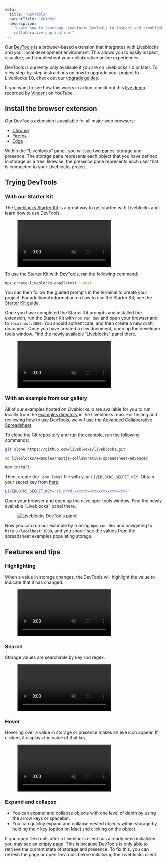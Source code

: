 ```yaml
---
meta:
  title: "DevTools"
  parentTitle: "Guides"
  description:
    "Learn how to leverage Liveblocks DevTools to inspect and troubleshoot your
    collaborative application."
---
```


Our [DevTools](/devtools) is a browser-based extension that integrates with
Liveblocks and your local development environment. This allows you to easily
inspect, visualize, and troubleshoot your collaborative online experiences.

DevTools is currently only available if you are on Liveblocks 1.0 or later. To
view step-by-step instructions on how to upgrade your project to Liveblocks 1.0,
check out our [upgrade guides](/guides/upgrading/).

<Banner title="Live demo video">

If you want to see how this works in action, check out this
[live demo](https://www.youtube.com/watch?v=-6Jxejp0iuw) recorded by
[Vincent](https://twitter.com/nvie) on YouTube.

</Banner>

## Install the browser extension

Our DevTools extension is available for all major web browsers:

- [Chrome](https://chrome.google.com/webstore/detail/liveblocks-devtools/iiagocfmmhknpdalddkbiejnfmbmlffk)
- [Firefox](https://addons.mozilla.org/en-US/firefox/addon/liveblocks-devtools/)
- [Edge](https://microsoftedge.microsoft.com/addons/detail/liveblocks-devtools/hfecmmnilleegmjaegkjjklnjbgadikg)

Within the “Liveblocks” panel, you will see two panes: storage and presence. The
storage pane represents each object that you have defined in storage as a tree,
likewise, the presence pane represents each user that is connected to your
Liveblocks project.

## Trying DevTools

### With our Starter Kit

The [Liveblocks Starter Kit](/starter-kit) is a great way to get started with
Liveblocks and learn how to use DevTools.

<Figure>
  <video autoPlay loop muted playsInline>
    <source
      src="/images/docs/devtools/liveblocks-devtools-starter-kit.mp4"
      type="video/mp4"
    />
  </video>
</Figure>
To use the Starter Kit with DevTools, run the following command:

```bash
npx create-liveblocks-app@latest --next
```

You can then follow the guided prompts in the terminal to create your project.
For additional information on how to use the Starter Kit, see the
[Starter Kit guide](docs/guides/nextjs-starter-kit).

Once you have completed the Starter Kit prompts and installed the extension, run
the Starter Kit with `npm run dev` and open your browser and to
`localhost:3000`. You should authenticate, and then create a new draft document.
Once you have created a new document, open up the developer tools window. Find
the newly available “Liveblocks” panel there.

<Figure>
  <video autoPlay loop muted playsInline>
    <source
      src="/images/docs/devtools/liveblocks-starter-dev.mp4"
      type="video/mp4"
    />
  </video>
</Figure>

### With an example from our gallery

All of our examples hosted on Liveblocks.io are available for you to run locally
from the
[examples directory](https://github.com/liveblocks/liveblocks/tree/main/examples)
in the Liveblocks repo. For testing and reviewing how to use DevTools, we will
use the
[Advanced Collaborative Spreadsheet](https://liveblocks.io/examples/collaborative-spreadsheet-advanced/nextjs).

To clone the Git repository and run the example, run the following commands:

```bash
git clone https://github.com/liveblocks/liveblocks.git
```

```bash
cd liveblocks/examples/nextjs-collaborative-spreadsheet-advanced
```

```bash
npm install
```

Then, create the `.env.local` file with your `LIVEBLOCKS_SECRET_KEY`. Obtain
your secret key from [here](https://liveblocks.io/dashboard/apikeys).

```bash file=".env.local"
LIVEBLOCKS_SECRET_KEY="sk_prod_xxxxxxxxxxxxxxxxxxxxxxxx"
```

Open your browser and open up the developer tools window. Find the newly
available “Liveblocks” panel there.

<Figure highlight={false}>
  <Image
    src="/images/docs/devtools/spreadsheet-example.png"
    alt="Liveblocks DevTools panel"
    layout="responsive"
    width={730}
    height={504}
    quality={90}
  />
</Figure>

Now you can run our example by running `npm run dev` and navigating to
`http://localhost:3000`, and you should see the values from the spreadsheet
examples populating storage.

## Features and tips

### Highlighting

When a value in storage changes, the DevTools will highlight the value to
indicate that it has changed.

<Figure>
  <video autoPlay loop muted playsInline>
    <source
      src="/images/docs/devtools/highlight-changes.mp4"
      type="video/mp4"
    />
  </video>
</Figure>

### Search

Storage values are searchable by key and regex.

<Figure>
  <video autoPlay loop muted playsInline>
    <source src="/images/docs/devtools/search-regex.mp4" type="video/mp4" />
  </video>
</Figure>

### Hover

Hovering over a value in storage or presence makes an eye icon appear. If
clicked, it displays the value of that key.

<Figure>
  <video autoPlay loop muted playsInline>
    <source src="/images/docs/devtools/expand-tooltip.mp4" type="video/mp4" />
  </video>
</Figure>

### Expand and collapse

- You can expand and collapse objects with one level of depth by using the arrow
  keys or spacebar.
- You can quickly expand and collapse nested objects within storage by holding
  the `⌥` key (option on Mac) and clicking on the object.

<Banner title="Initialization">

If you open DevTools after a Liveblocks client has already been initialized, you
may see an empty page. This is because DevTools is only able to retrieve the
current state of storage and presence. To fix this, you can refresh the page or
open DevTools before initializing the Liveblocks client.

</Banner>
